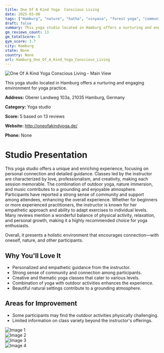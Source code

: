 ```yaml
---
title: One Of A Kind Yoga  Conscious Living
date: 2025-03-08
tags: ["Hamburg", "nature", "hatha", "vinyasa", "forest yoga", "community", "outdoor", "Hamburg"]  
draft: false
summary: This yoga studio located in Hamburg offers a nurturing and engaging environment for yoga practice.
gm_reviews_count: 13
gm_totalScore: 5
gym_score: 3.7
city: Hamburg
state: None
country: None
url: Hamburg_One_Of_A_Kind_Yoga_Conscious_Living
---
```


<div className="aspect-[16/9] relative my-8">
  <img 
    src="https://lh5.googleusercontent.com/p/AF1QipOhOSXaeXKgh98lwIwvRZSerb6TVTeZI99au7k7=w1920-h1080-k-no"
    alt="One Of A Kind Yoga  Conscious Living - Main View"
    className="object-cover absolute inset-0 w-full h-full rounded-lg"
  />
</div>

This yoga studio located in Hamburg offers a nurturing and engaging environment for yoga practice.

**Address:** Oberer Landweg 103a, 21035 Hamburg, Germany

**Category:** Yoga studio

**Score:** 5 based on 13 reviews

**Website:** http://oneofakindyoga.de/

**Phone:** None

# Studio Presentation

This yoga studio offers a unique and enriching experience, focusing on personal connection and detailed guidance. Classes led by the instructor are characterized by love, professionalism, and creativity, making each session memorable. The combination of outdoor yoga, nature immersion, and music contributes to a grounding and enjoyable atmosphere. Participants have reported a strong sense of community and support among attendees, enhancing the overall experience. Whether for beginners or more experienced practitioners, the instructor is known for her empathetic approach and ability to adapt exercises to individual levels. Many reviews mention a wonderful balance of physical activity, relaxation, and personal growth, making it a highly recommended choice for yoga enthusiasts.

Overall, it presents a holistic environment that encourages connection—with oneself, nature, and other participants.

## Why You'll Love It

- Personalized and empathetic guidance from the instructor.
- Strong sense of community and connection among participants.
- Creative and thematic yoga classes that cater to various levels.
- Combination of yoga with outdoor activities enhances the experience.
- Beautiful natural settings contribute to a grounding atmosphere.

## Areas for Improvement

- Some participants may find the outdoor activities physically challenging.
- Limited information on class variety beyond the instructor's offerings.

<div className="grid grid-cols-1 xl:grid-cols-2 gap-4 my-8">
<div className="aspect-[4/3] relative"><img src="https://lh5.googleusercontent.com/p/AF1QipO3NrPFAwzsI63M8_EEVqFDsP9oFkdjbuWBjk8c=w1920-h1080-k-no" alt="Image 1" className="object-cover absolute inset-0 w-full h-full rounded-lg" /></div>
<div className="aspect-[4/3] relative"><img src="https://lh5.googleusercontent.com/p/AF1QipO7nMeJ0mphTpiGxW2rTMAkEzgLm8wEbB8CcasE=w1920-h1080-k-no" alt="Image 2" className="object-cover absolute inset-0 w-full h-full rounded-lg" /></div>
<div className="aspect-[4/3] relative"><img src="https://lh5.googleusercontent.com/p/AF1QipNPZaesCsLYs-sE101boqoBXwMNQCDW0KQzeYCh=w1920-h1080-k-no" alt="Image 3" className="object-cover absolute inset-0 w-full h-full rounded-lg" /></div>
<div className="aspect-[4/3] relative"><img src="https://lh5.googleusercontent.com/p/AF1QipMtc1OZVJhjAvyho_ze50XMV8lNjEafV9WmT4V5=w1920-h1080-k-no" alt="Image 4" className="object-cover absolute inset-0 w-full h-full rounded-lg" /></div>
</div>